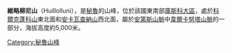 {{Coord|13|29|51|S|71|9|37|W|display=title}}

'''維略柳尼山'''（Huillolluni），是[[秘魯|秘魯]]的山峰，位於該國東南部[[庫斯科大區|庫斯科大區]]，處於[[科爾克蓬科山|科爾克蓬科山]]東北面和[[安卡瓦查納山|安卡瓦查納山]]西北面，屬於[[安第斯山脈|安第斯山脈]]中[[韋爾卡努塔山脈|韋爾卡努塔山脈]]的一部分，海拔高度約5,000米。

{{Peru-geo-stub}}
[[Category:秘魯山峰|Category:秘魯山峰]]
